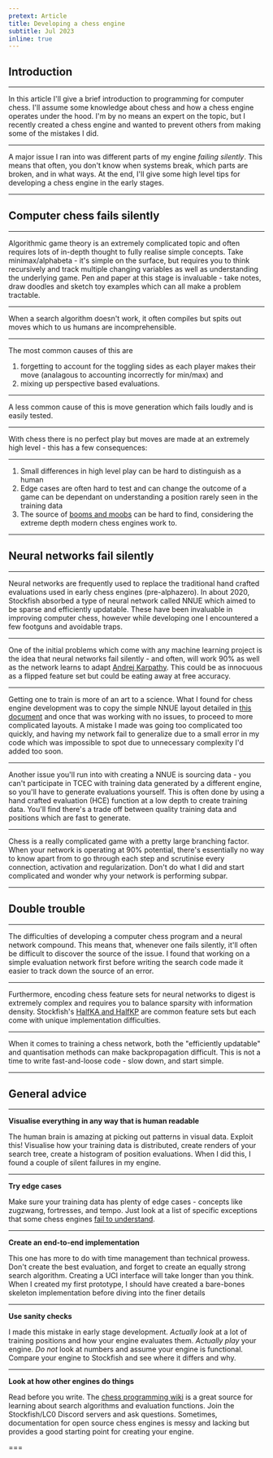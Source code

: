 ```yaml
---
pretext: Article
title: Developing a chess engine
subtitle: Jul 2023
inline: true
---
```


## Introduction

---

In this article I'll give a brief introduction to programming for computer chess. I'll assume some knowledge about chess and how a chess engine operates under the hood. I'm by no means an expert on the topic, but I recently created a chess engine and wanted to prevent others from making some of the mistakes I did.

---

A major issue I ran into was different parts of my engine *failing silently*. This means that often, you don't know when systems break, which parts are broken, and in what ways. At the end, I'll give some high level tips for developing a chess engine in the early stages.

---

## Computer chess fails silently

---

Algorithmic game theory is an extremely complicated topic and often requires lots of in-depth thought to fully realise simple concepts. Take minimax/alphabeta - it's simple on the surface, but requires you to think recursively and track multiple changing variables as well as understanding the underlying game. Pen and paper at this stage is invaluable - take notes, draw doodles and sketch toy examples which can all make a problem tractable.

---

When a search algorithm doesn't work, it often compiles but spits out moves which to us humans are incomprehensible. 


---


The most common causes of this are 

1. forgetting to account for the toggling sides as each player makes their move (analagous to accounting incorrectly for min/max) and 
2. mixing up perspective based evaluations. 

---

A less common cause of this is move generation which fails loudly and is easily tested.

---

With chess there is no perfect play but moves are made at an extremely high level - this has a few consequences:

---

1. Small differences in high level play can be hard to distinguish as a human
2. Edge cases are often hard to test and can change the outcome of a game can be dependant on understanding a position rarely seen in the training data
3. The source of [booms and moobs](https://chess.stackexchange.com/a/33119) can be hard to find, considering the extreme depth modern chess engines work to.

---

## Neural networks fail silently

---

Neural networks are frequently used to replace the traditional hand crafted evaluations used in early chess engines (pre-alphazero). In about 2020, Stockfish absorbed a type of neural network called NNUE which aimed to be sparse and efficiently updatable. These have been invaluable in improving computer chess, however while developing one I encountered a few footguns and avoidable traps.

---

One of the initial problems which come with any machine learning project is the idea that neural networks fail silently - and often, will work 90% as well as the network learns to adapt [Andrej Karpathy](https://karpathy.github.io/2019/04/25/recipe/). This could be as innocuous as a flipped feature set but could be eating away at free accuracy.

---

Getting one to train is more of an art to a science. What I found for chess engine development was to copy the simple NNUE layout detailed in [this document](https://github.com/official-stockfish/nnue-pytorch/blob/master/docs/nnue.md) and once that was working with no issues, to proceed to more complicated layouts. A mistake I made was going too complicated too quickly, and having my network fail to generalize due to a small error in my code which was impossible to spot due to unnecessary complexity I'd added too soon. 

---

Another issue you'll run into with creating a NNUE is sourcing data - you can't participate in TCEC with training data generated by a different engine, so you'll have to generate evaluations yourself. This is often done by using a hand crafted evaluation (HCE) function at a low depth to create training data. You'll find there's a trade off between quality training data and positions which are fast to generate.

---

Chess is a really complicated game with a pretty large branching factor. When your network is operating at 90% potential, there's essentially no way to know apart from to go through each step and scrutinise every connection, activation and regularization. Don't do what I did and start complicated and wonder why your network is performing subpar.

---

## Double trouble

---

The difficulties of developing a computer chess program and a neural network compound. This means that, whenever one fails silently, it'll often be difficult to discover the source of the issue. I found that working on a simple evaluation network first before writing the search code made it easier to track down the source of an error.

---

Furthermore, encoding chess feature sets for neural networks to digest is extremely complex and requires you to balance sparsity with information density. Stockfish's [HalfKA and HalfKP](https://www.chessprogramming.org/Stockfish_NNUE#NNUE_Structure) are common feature sets but each come with unique implementation difficulties.

---

When it comes to training a chess network, both the "efficiently updatable" and quantisation methods can make backpropagation difficult. This is not a time to write fast-and-loose code - slow down, and start simple.

---

## General advice

---

**Visualise everything in any way that is human readable**

The human brain is amazing at picking out patterns in visual data. Exploit this! Visualise how your training data is distributed, create renders of your search tree, create a histogram of position evaluations. When I did this, I found a couple of silent failures in my engine.

---

**Try edge cases**

Make sure your training data has plenty of edge cases - concepts like zugzwang, fortresses, and tempo. Just look at a list of specific exceptions that some chess engines [fail to understand](https://www.chess.com/article/view/10-positions-chess-engines-just-dont-understand).


--- 

**Create an end-to-end implementation**

This one has more to do with time management than technical prowess. Don't create the best evaluation, and forget to create an equally strong search algorithm. Creating a UCI interface will take longer than you think. When I created my first prototype, I should have created a bare-bones skeleton implementation before diving into the finer details

---

**Use sanity checks**

I made this mistake in early stage development. *Actually look* at a lot of training positions and how your engine evaluates them. *Actually play* your engine. *Do not* look at numbers and assume your engine is functional. Compare your engine to Stockfish and see where it differs and why.

---

**Look at how other engines do things**

Read before you write. The [chess programming wiki](https://www.chessprogramming.org/Main_Page) is a great source for learning about search algorithms and evaluation functions. Join the Stockfish/LC0 Discord servers and ask questions. Sometimes, documentation for open source chess engines is messy and lacking but provides a good starting point for creating your engine.





===